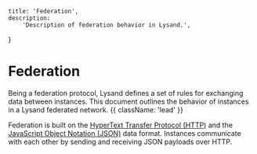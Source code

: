 
    title: 'Federation',
    description:
        'Description of federation behavior in Lysand.',
}

# Federation

Being a federation protocol, Lysand defines a set of rules for exchanging data between instances. This document outlines the behavior of instances in a Lysand federated network. {{ className: 'lead' }}

Federation is built on the [HyperText Transfer Protocol (HTTP)](https://tools.ietf.org/html/rfc7230) and the [JavaScript Object Notation (JSON)](https://tools.ietf.org/html/rfc7159) data format. Instances communicate with each other by sending and receiving JSON payloads over HTTP.

<Guides>
    <Guide name="HTTP Guidelines" href="/federation/http" description="Guidelines for HTTP communication in Lysand." />
    <Guide name="Validation" href="/federation/validation" description="Validation rules for Lysand implementations." />
</Guides>